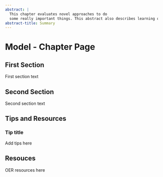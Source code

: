 ```yaml
---
abstract: |
  This chapter evaluates novel approaches to do
  some really important things. This abstract also describes learning outcomes.
abstract-title: Summary
---
```


# Model - Chapter Page {.unnumbered}

## First Section

First section text

## Second Section

Second section text

## Tips and Resources

::: {.callout-tip}

### Tip title

Add tips here

:::

::: {.callout-note appearance="simple"}

## Resouces

OER resources here

:::
